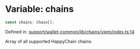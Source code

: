 # Variable: chains

```ts
const chains: Chain[];
```

Defined in: [support/wallet-common/lib/chains/viem/index.ts:14](https://github.com/HappyChainDevs/happychain/blob/99d9c499d60929c60f5b0529191c07ec6adb3faa/support/wallet-common/lib/chains/viem/index.ts#L14)

Array of all supported HappyChain chains.
